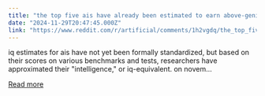 ```yaml
---
title: "the top five ais have already been estimated to earn above-genius-level iq scores. things are about to get very, very interesting."
date: "2024-11-29T20:47:45.000Z"
link: "https://www.reddit.com/r/artificial/comments/1h2vgdq/the_top_five_ais_have_already_been_estimated_to/"
---
```


iq estimates for ais have not yet been formally standardized, but based on their scores on various benchmarks and tests, researchers have approximated their "intelligence," or iq-equivalent.
 on novem...

[Read more](https://www.reddit.com/r/artificial/comments/1h2vgdq/the_top_five_ais_have_already_been_estimated_to/)

